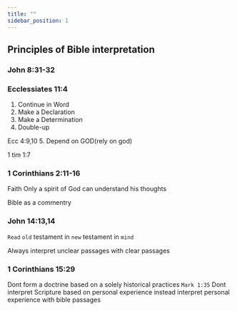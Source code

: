 ```yaml
---
title: ""
sidebar_position: 1
---
```


## Principles of Bible interpretation
### John 8:31-32
### Ecclessiates 11:4
1. Continue in Word
2. Make a Declaration
3. Make a Determination
4. Double-up

Ecc 4:9,10
5.  Depend on GOD(rely on god)

1 tim 1:7
### 1 Corinthians 2:11-16
Faith
Only a spirit of God can understand his thoughts

Bible as a commentry
### John 14:13,14
`Read` `old` testament in `new` testament in `mind`

Always interpret unclear passages with clear passages
### 1 Corinthians 15:29
Dont form a doctrine based on a solely historical practices `Mark 1:35`
Dont interpret Scripture based on personal experience instead interpret personal experience with bible passages

